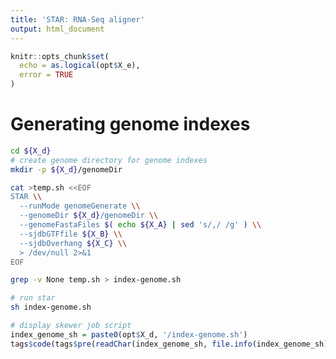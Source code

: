 ```yaml
---
title: 'STAR: RNA-Seq aligner'
output: html_document
---
```


```r
knitr::opts_chunk$set(
  echo = as.logical(opt$X_e), 
  error = TRUE
)
```


# Generating genome indexes

```bash
cd ${X_d}
# create genome directory for genome indexes
mkdir -p ${X_d}/genomeDir

cat >temp.sh <<EOF
STAR \\
  --runMode genomeGenerate \\
  --genomeDir ${X_d}/genomeDir \\
  --genomeFastaFiles $( echo ${X_A} | sed 's/,/ /g' ) \\
  --sjdbGTFfile ${X_B} \\
  --sjdbOverhang ${X_C} \\
  > /dev/null 2>&1
EOF

grep -v None temp.sh > index-genome.sh

# run star
sh index-genome.sh
```


```r
# display skewer job script
index_genome_sh = paste0(opt$X_d, '/index-genome.sh')
tags$code(tags$pre(readChar(index_genome_sh, file.info(index_genome_sh)$size )))
```


